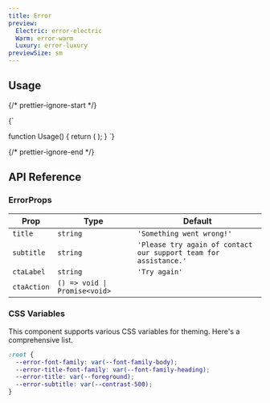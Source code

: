```yaml
---
title: Error
preview:
  Electric: error-electric
  Warm: error-warm
  Luxury: error-luxury
previewSize: sm
---
```


## Usage

{/* prettier-ignore-start */}

<CodeBlock lang="ts">{`

function Usage() {
    return (
        <Error />
    );
}
`}
</CodeBlock>

{/* prettier-ignore-end */}

## API Reference

### ErrorProps

| Prop        | Type                          | Default                                                          |
| ----------- | ----------------------------- | ---------------------------------------------------------------- |
| `title`     | `string`                      | `'Something went wrong!'`                                        |
| `subtitle`  | `string`                      | `'Please try again of contact our support team for assistance.'` |
| `ctaLabel`  | `string`                      | `'Try again'`                                                    |
| `ctaAction` | `() => void \| Promise<void>` |                                                                  |

### CSS Variables

This component supports various CSS variables for theming. Here's a comprehensive list.

```css
:root {
  --error-font-family: var(--font-family-body);
  --error-title-font-family: var(--font-family-heading);
  --error-title: var(--foreground);
  --error-subtitle: var(--contrast-500);
}
```
